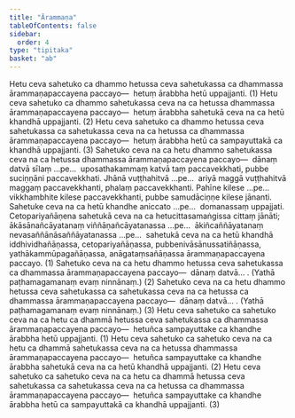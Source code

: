 ```yaml
---
title: "Ārammaṇa"
tableOfContents: false
sidebar:
  order: 4
type: "tipitaka"
basket: "ab"
---
```



<DynamicBreadcrumb />

<Division number="137">

<Paragraph number="379">
Hetu ceva sahetuko ca dhammo hetussa ceva sahetukassa ca dhammassa ārammaṇapaccayena paccayo—  hetuṃ ārabbha hetū uppajjanti. (1)
</Paragraph>

<Paragraph number="380">
Hetu ceva sahetuko ca dhammo sahetukassa ceva na ca hetussa dhammassa ārammaṇapaccayena paccayo—  hetuṃ ārabbha sahetukā ceva na ca hetū khandhā uppajjanti. (2)
</Paragraph>

<Paragraph number="381">
Hetu ceva sahetuko ca dhammo hetussa ceva sahetukassa ca sahetukassa ceva na ca hetussa ca dhammassa ārammaṇapaccayena paccayo—  hetuṃ ārabbha hetū ca sampayuttakā ca khandhā uppajjanti. (3)
</Paragraph>

<Paragraph number="382">
Sahetuko ceva na ca hetu dhammo sahetukassa ceva na ca hetussa dhammassa ārammaṇapaccayena paccayo—  dānaṃ datvā sīlaṃ …pe…  uposathakammaṃ katvā taṃ paccavekkhati, pubbe suciṇṇāni paccavekkhati. Jhānā vuṭṭhahitvā …pe…  ariyā maggā vuṭṭhahitvā maggaṃ paccavekkhanti, phalaṃ paccavekkhanti. Pahīne kilese …pe…  vikkhambhite kilese paccavekkhanti, pubbe samudāciṇṇe kilese jānanti. Sahetuke ceva na ca hetū khandhe aniccato …pe…  domanassaṃ uppajjati. Cetopariyañāṇena sahetukā ceva na ca hetucittasamaṅgissa cittaṃ jānāti; ākāsānañcāyatanaṃ viññāṇañcāyatanassa …pe…  ākiñcaññāyatanaṃ nevasaññānāsaññāyatanassa …pe…  sahetukā ceva na ca hetū khandhā iddhividhañāṇassa, cetopariyañāṇassa, pubbenivāsānussatiñāṇassa, yathākammūpagañāṇassa, anāgataṃsañāṇassa ārammaṇapaccayena paccayo. (1)
</Paragraph>

<Paragraph number="383">
Sahetuko ceva na ca hetu dhammo hetussa ceva sahetukassa ca dhammassa ārammaṇapaccayena paccayo—  dānaṃ datvā… . (Yathā paṭhamagamanaṃ evaṃ ninnānaṃ.) (2)
</Paragraph>

<Paragraph number="384">
Sahetuko ceva na ca hetu dhammo hetussa ceva sahetukassa ca sahetukassa ceva na ca hetussa ca dhammassa ārammaṇapaccayena paccayo—  dānaṃ datvā… . (Yathā paṭhamagamanaṃ evaṃ ninnānaṃ.) (3)
</Paragraph>

</Division>
<Division number="138">

<Paragraph number="385">
Hetu ceva sahetuko ca sahetuko ceva na ca hetu ca dhammā hetussa ceva sahetukassa ca dhammassa ārammaṇapaccayena paccayo—  hetuñca sampayuttake ca khandhe ārabbha hetū uppajjanti. (1)
</Paragraph>

<Paragraph number="386">
Hetu ceva sahetuko ca sahetuko ceva na ca hetu ca dhammā sahetukassa ceva na ca hetussa dhammassa ārammaṇapaccayena paccayo—  hetuñca sampayuttake ca khandhe ārabbha sahetukā ceva na ca hetū khandhā uppajjanti. (2)
</Paragraph>

<Paragraph number="387">
Hetu ceva sahetuko ca sahetuko ceva na ca hetu ca dhammā hetussa ceva sahetukassa ca sahetukassa ceva na ca hetussa ca dhammassa ārammaṇapaccayena paccayo—  hetuñca sampayuttake ca khandhe ārabbha hetū ca sampayuttakā ca khandhā uppajjanti. (3)
</Paragraph>
</Division>